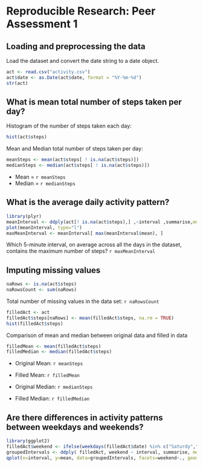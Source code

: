 # Reproducible Research: Peer Assessment 1


## Loading and preprocessing the data

Load the dataset and convert the date string to a date object.

```r
act <- read.csv("activity.csv")
act$date <- as.Date(act$date, format = "%Y-%m-%d")
str(act)
```


## What is mean total number of steps taken per day?

Histogram of the number of steps taken each day:
```r
hist(act$steps)
```

Mean and Median total number of steps taken per day:
```r
meanSteps <- mean(act$steps[ ! is.na(act$steps)])
medianSteps <- median(act$steps[ ! is.na(act$steps)])
```
- Mean = `r meanSteps` 
- Median = `r medianSteps`

## What is the average daily activity pattern?

```r
library(plyr)
meanInterval <- ddply(act[! is.na(act$steps),] ,~interval ,summarise,mean=mean(steps))
plot(meanInterval, type="l")
maxMeanInterval <- meanInterval[ max(meanInterval$mean), ]
```
Which 5-minute interval, on average across all the days in the dataset, contains the maximum number of steps? `r maxMeanInterval`

## Imputing missing values

```r
naRows <- is.na(act$steps)
naRowsCount <- sum(naRows)
```

Total number of missing values in the data set: `r naRowsCount`

```r
filledAct <- act
filledAct$steps[naRows] <- mean(filledAct$steps, na.rm = TRUE)
hist(filledAct$steps)
```

Comparison of mean and median between original data and filled in data
```r
filledMean <- mean(filledAct$steps)
filledMedian <- median(filledAct$steps)
```

- Original Mean: `r meanSteps`
- Filled Mean: `r filledMean`

- Original Median: `r medianSteps`
- Filled Median: `r filledMedian`

## Are there differences in activity patterns between weekdays and weekends?

```r
library(ggplot2)
filledAct$weekend <- ifelse(weekdays(filledAct$date) %in% c("Saturdy","Sunday"), "Weekend", "Weekday")
groupedIntervals <- ddply( filledAct, weekend ~ interval, summarise, mean=mean(steps))
qplot(x=interval, y=mean, data=groupedIntervals, facets=weekend~., geom="line", ylab="Number of steps", xlab="Interval")
```



